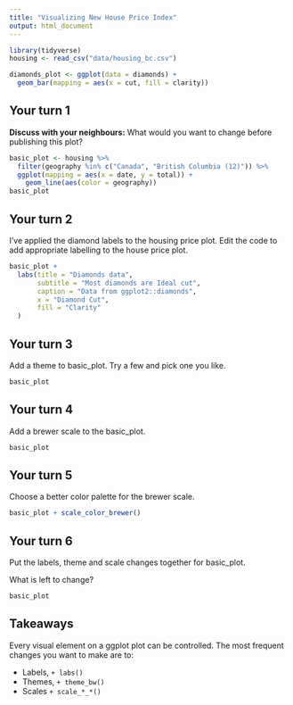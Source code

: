 ```yaml
---
title: "Visualizing New House Price Index"
output: html_document
---
```


<!-- This file by Charlotte Wickham is licensed under a Creative Commons Attribution 4.0 International License. -->

```r
library(tidyverse)
housing <- read_csv("data/housing_bc.csv")

diamonds_plot <- ggplot(data = diamonds) +
  geom_bar(mapping = aes(x = cut, fill = clarity)) 
```

## Your turn 1

**Discuss with your neighbours:**
What would you  want to change before publishing this plot?

```r
basic_plot <- housing %>%
  filter(geography %in% c("Canada", "British Columbia (12)")) %>%
  ggplot(mapping = aes(x = date, y = total)) +
    geom_line(aes(color = geography))
basic_plot
```

## Your turn 2

I've applied the diamond labels to the housing price plot.  Edit the code to add appropriate labelling to the house price plot.

```r
basic_plot + 
  labs(title = "Diamonds data",
       subtitle = "Most diamonds are Ideal cut",
       caption = "Data from ggplot2::diamonds",
       x = "Diamond Cut",
       fill = "Clarity"
  )
```

## Your turn 3

Add a theme to basic_plot. Try a few and pick one you like.

```r
basic_plot 
```


## Your turn 4

Add a brewer scale to the basic_plot.

```r
basic_plot 
```


## Your turn 5

Choose a better color palette for the brewer scale.

```r
basic_plot + scale_color_brewer()
```

## Your turn 6

Put the labels, theme and scale changes together for basic_plot.

What is left to change?

```r
basic_plot 
```

## Takeaways

Every visual element on a ggplot plot can be controlled.  The most frequent changes you want to make are to:

* Labels, `+ labs()`
* Themes, `+ theme_bw()`
* Scales `+ scale_*_*()`


